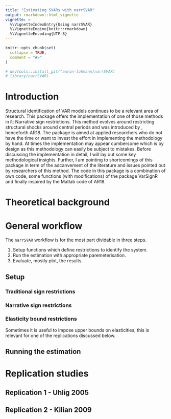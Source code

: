 ```yaml
---
title: "Estimating SVARs with narrSVAR"
output: rmarkdown::html_vignette
vignette: >
  %\VignetteIndexEntry{Using narrSVAR}
  %\VignetteEngine{knitr::rmarkdown}
  %\VignetteEncoding{UTF-8}
---
```


```r
knitr::opts_chunk$set(
  collapse = TRUE,
  comment = "#>"
)
```




```r
# devtools::install_git("aaron-lohmann/narrSVAR)
# library(narrSVAR)
```


# Introduction

Structural identification of VAR models continues to be a relevant area of research. This package offers the implementation of one of those methods in `R`: Narrative sign restrictions. This method evolves around restricting structural shocks around central periods and was introduced by , henceforth AR18. The package is aimed at applied researchers who do not have the time or want to invest the effort in implementing the methodology by hand. At times the implementation may appear cumbersome which is by design as this methodology can easily be subject to mistakes. Before discussing the implementation in detail, I will lay out some key methodological insights. Further, I am pointing to shortcomings of this package in term of the adcanvement of the literature and issues pointed out by researchers of this method. The code in this package is a combination of own code, some functions (with modifications) of the package VarSignR and finally inspired by the Matlab code of AR18. 

# Theoretical background

# General workflow

The `narrSVAR` workflow is for the most part dividable in three steps.

1. Setup functions which define restrictions to identify the system.
2. Run the estimation with appropriate paremeterisation. 
3. Evaluate, mostly plot, the results.

## Setup

### Traditional sign restrictions

### Narrative sign restrictions

### Elasticity bound restrictions

Sometimes it is useful to impose upper bounds on elasticities, this is relevant for one of the replications discussed below.

## Running the estimation

## 


# Replication studies



## Replication 1 - Uhlig 2005

## Replication 2 - Kilian 2009



